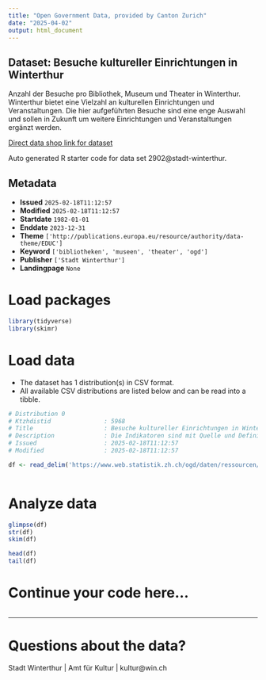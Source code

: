 ```yaml
---
title: "Open Government Data, provided by Canton Zurich"
date: "2025-04-02"
output: html_document
---
```


## Dataset: Besuche kultureller Einrichtungen in Winterthur

Anzahl der Besuche pro Bibliothek, Museum und Theater in Winterthur. Winterthur bietet eine Vielzahl an kulturellen Einrichtungen und Veranstaltungen. Die hier aufgeführten Besuche sind eine enge Auswahl und sollen in Zukunft um weitere Einrichtungen und Veranstaltungen ergänzt werden.

[Direct data shop link for dataset](https://www.zh.ch/de/politik-staat/statistik-daten/datenkatalog.html#/datasets/2902@stadt-winterthur)

Auto generated R starter code for data set 2902@stadt-winterthur.

## Metadata

- **Issued** `2025-02-18T11:12:57`
- **Modified** `2025-02-18T11:12:57`
- **Startdate** `1982-01-01`
- **Enddate** `2023-12-31`
- **Theme** `['http://publications.europa.eu/resource/authority/data-theme/EDUC']`
- **Keyword** `['bibliotheken', 'museen', 'theater', 'ogd']`
- **Publisher** `['Stadt Winterthur']`
- **Landingpage** `None`


# Load packages

```r

library(tidyverse)
library(skimr)

```

# Load data

-   The dataset has 1 distribution(s) in CSV format.
-   All available CSV distributions are listed below and can be read into a tibble.

```r

# Distribution 0
# Ktzhdistid               : 5968
# Title                    : Besuche kultureller Einrichtungen in Winterthur
# Description              : Die Indikatoren sind mit Quelle und Definition in der Ressource «Dokumentation Daten» vollständig beschrieben.
# Issued                   : 2025-02-18T11:12:57
# Modified                 : 2025-02-18T11:12:57

df <- read_delim('https://www.web.statistik.zh.ch/ogd/daten/ressourcen/KTZH_00002902_00005968.csv')



```

# Analyze data

```r

glimpse(df)
str(df)
skim(df)

head(df)
tail(df)

```

# Continue your code here...

```r

```

------------------------------------------------------------------------

# Questions about the data?

Stadt Winterthur | Amt für Kultur | kultur@win.ch
